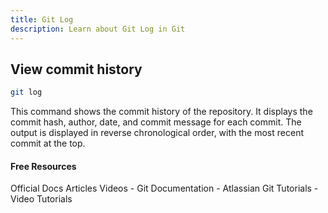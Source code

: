 ```yaml
---
title: Git Log
description: Learn about Git Log in Git
---
```


## View commit history
```sh
git log
```
This command shows the commit history of the repository. It displays the commit hash, author, date, and commit message for each commit. The output is displayed in reverse chronological order, with the most recent commit at the top.

#### Free Resources

<Tabs defaultValue="official">
<TabsList>
<TabsTrigger value="official">Official Docs</TabsTrigger>
<TabsTrigger value="article">Articles</TabsTrigger>
<TabsTrigger value="video">Videos</TabsTrigger>
</TabsList>

<TabsContent value="official">
- <Link href="https://git-scm.com/docs">Git Documentation</Link>
</TabsContent>
<TabsContent value="article">
- <Link href="https://www.atlassian.com/git/tutorials">Atlassian Git Tutorials</Link>
</TabsContent>
<TabsContent value="video">
- <Link href="https://www.youtube.com/results?search_query=git+git-log+tutorial">Video Tutorials</Link>
</TabsContent>
</Tabs>

<Outlet path="2-git-basics/commands/git-log" />
